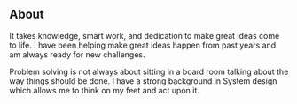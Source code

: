 ## About

It takes knowledge, smart work, and dedication to make great ideas come to life. I have been helping make great ideas happen from past years and am always ready for new challenges.

Problem solving is not always about sitting in a board room talking about the way things should be done. I have a strong background in System design which allows me to think on my feet and act upon it.
